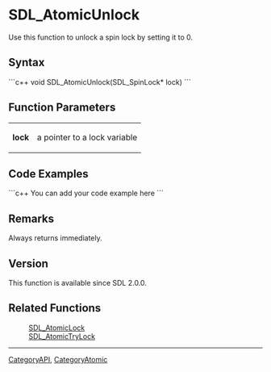 <!-- pragma section-numbers off -->
<!-- pragma disable-camelcase -->

= SDL_AtomicUnlock =
Use this function to unlock a spin lock by setting it to 0.


== Syntax ==
```c++
void SDL_AtomicUnlock(SDL_SpinLock* lock)
```

== Function Parameters ==
{|
|'''lock'''
|a pointer to a lock variable
|}

== Code Examples ==
```c++
You can add your code example here
```

== Remarks ==
Always returns immediately.

== Version ==
This function is available since SDL 2.0.0.

== Related Functions ==
:[[SDL_AtomicLock]]
:[[SDL_AtomicTryLock]]

----
[[CategoryAPI]], [[CategoryAtomic]]
